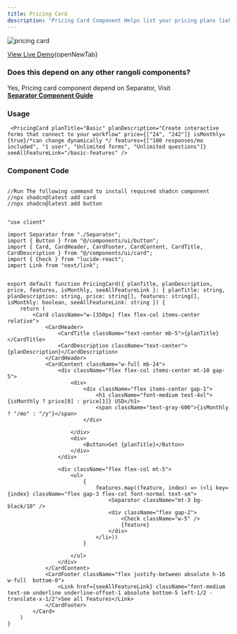```yaml
---
title: Pricing Card
description: "Pricing Card Component Helps list your pricing plans liek basic plan, pro plan, premium plan, etc"
---
```


<Frame>
  <img src="/images/pricing-card.png" alt="pricing card" />
</Frame>

[View Live Demo](https://rangoli-components.vercel.app/p/pricing-card){openNewTab}

### Does this depend on any other rangoli components?
Yes, Pricing card component depend on Separator, Visit<br />
**[Separator Component Guide](https://docs.rangoliui.me/components/S/separator)**

### Usage
```tsx anyComponent.tsx
 <PricingCard planTitle="Basic" planDescription="Create interactive forms that connect to your workflow" price={["24", "242"]} isMonthly={true}/*can change dynamically */ features={["100 responses/mo included", "1 user", "Unlimited forms", "Unlimited questions"]} seeAllFeatureLink="/basic-features" />
```

### Component Code
```tsx @app/components/Separator.tsx

//Run The following command to install required shadcn component
//npx shadcn@latest add card
//npx shadcn@latest add button


"use client"

import Separator from "./Separator";
import { Button } from "@/components/ui/button";
import { Card, CardHeader, CardFooter, CardContent, CardTitle, CardDescription } from "@/components/ui/card";
import { Check } from "lucide-react";
import Link from "next/link";


export default function PricingCard({ planTitle, planDescription, price, features, isMonthly, seeAllFeatureLink }: { planTitle: string, planDescription: string, price: string[], features: string[], isMonthly: boolean, seeAllFeatureLink: string }) {
    return (
        <Card className="w-[350px] flex flex-col items-center relative">
            <CardHeader>
                <CardTitle className="text-center mb-5">{planTitle}</CardTitle>
                <CardDescription className="text-center">{planDescription}</CardDescription>
            </CardHeader>
            <CardContent className="w-full mb-24">
                <div className="flex flex-col items-center mt-10 gap-5">
                    <div>
                        <div className="flex items-center gap-1">
                            <h1 className="font-medium text-4xl">{isMonthly ? price[0] : price[1]} USD</h1>
                            <span className="text-gray-600">{isMonthly ? "/mo" : "/y"}</span>
                        </div>

                    </div>
                    <div>
                        <Button>Get {planTitle}</Button>
                    </div>
                </div>

                <div className="flex flex-col mt-5">
                    <ul>
                        {
                            features.map((feature, index) => (<li key={index} className="flex gap-3 flex-col font-normal text-sm">
                                <Separator className="mt-3 bg-black/10" />
                                <div className="flex gap-2">
                                    <Check className="w-5" />
                                    {feature}
                                </div>
                            </li>))
                        }

                    </ul>
                </div>
            </CardContent>
            <CardFooter className="flex justify-between absolute h-16 w-full  bottom-0">
                <Link href={seeAllFeatureLink} className="font-medium text-sm underline underline-offset-1 absolute bottom-5 left-1/2 -translate-x-1/2">See all Features</Link>
            </CardFooter>
        </Card>
    )
}
```
